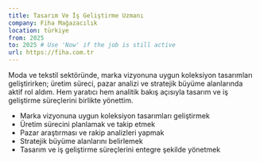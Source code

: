 ```yaml
---
title: Tasarım Ve İş Geliştirme Uzmanı
company: Fiha Mağazacılık
location: türkiye
from: 2025
to: 2025 # Use 'Now' if the job is still active
url: https://fiha.com.tr
---
```


Moda ve tekstil sektöründe, marka vizyonuna uygun koleksiyon tasarımları geliştirirken; üretim süreci, pazar analizi ve stratejik büyüme alanlarında aktif rol aldım. Hem yaratıcı hem analitik bakış açısıyla tasarım ve iş geliştirme süreçlerini birlikte yönettim.

- Marka vizyonuna uygun koleksiyon tasarımları geliştirmek
- Üretim sürecini planlamak ve takip etmek
- Pazar araştırması ve rakip analizleri yapmak
- Stratejik büyüme alanlarını belirlemek
- Tasarım ve iş geliştirme süreçlerini entegre şekilde yönetmek